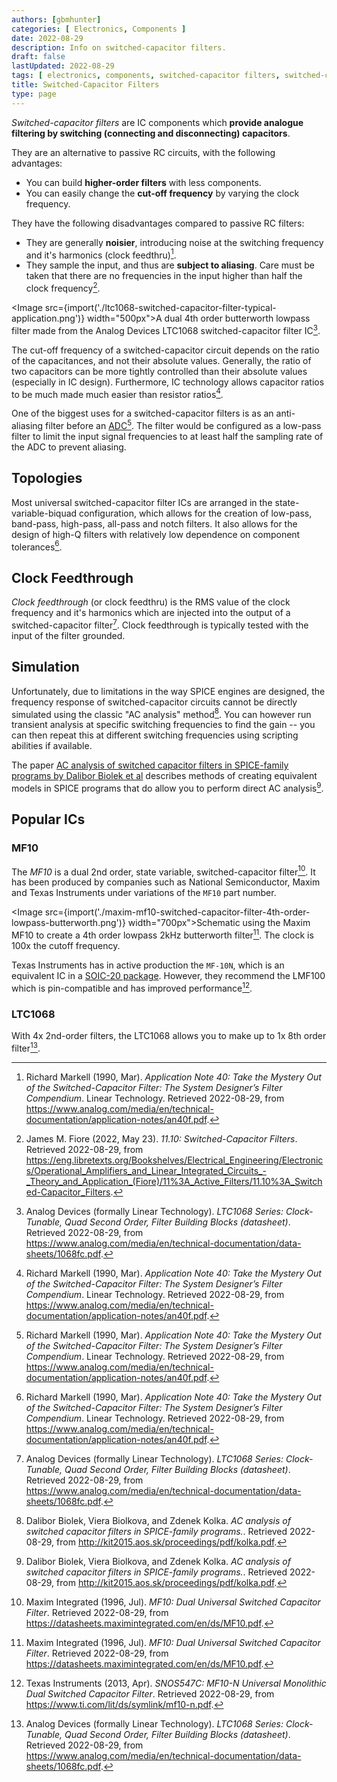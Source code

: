 ```yaml
---
authors: [gbmhunter]
categories: [ Electronics, Components ]
date: 2022-08-29
description: Info on switched-capacitor filters.
draft: false
lastUpdated: 2022-08-29
tags: [ electronics, components, switched-capacitor filters, switched-capacitor, filters, capacitors, analogue, clock feedthrough, Linear Technology, Analog Devices, lowpass, highpass, notch, bandpass ]
title: Switched-Capacitor Filters
type: page
---
```



<WarningIsNotes />

_Switched-capacitor filters_ are IC components which **provide analogue filtering by switching (connecting and disconnecting) capacitors**.

They are an alternative to passive RC circuits, with the following advantages:

* You can build **higher-order filters** with less components.
* You can easily change the **cut-off frequency** by varying the clock frequency.

They have the following disadvantages compared to passive RC filters:

* They are generally **noisier**, introducing noise at the switching frequency and it's harmonics (clock feedthru)[^bib-linear-tech-mystery-switched-capacitor].
* They sample the input, and thus are **subject to aliasing**. Care must be taken that there are no frequencies in the input higher than half the clock frequency[^bib-libretext-switched-capacitor-filters]. 

<Image src={import('./ltc1068-switched-capacitor-filter-typical-application.png')} width="500px">A dual 4th order butterworth lowpass filter made from the Analog Devices LTC1068 switched-capacitor filter IC[^bib-analog-devices-ltc-1068-ds].</Image>

The cut-off frequency of a switched-capacitor circuit depends on the ratio of the capacitances, and not their absolute values. Generally, the ratio of two capacitors can be more tightly controlled than their absolute values (especially in IC design). Furthermore, IC technology allows capacitor ratios to be much made much easier than resistor ratios[^bib-linear-tech-mystery-switched-capacitor].

One of the biggest uses for a switched-capacitor filters is as an anti-aliasing filter before an [ADC](/electronics/components/analogue-to-digital-converters-adcs/)[^bib-linear-tech-mystery-switched-capacitor]. The filter would be configured as a low-pass filter to limit the input signal frequencies to at least half the sampling rate of the ADC to prevent aliasing.

## Topologies

Most universal switched-capacitor filter ICs are arranged in the state-variable-biquad configuration, which allows for the creation of low-pass, band-pass, high-pass, all-pass and notch filters. It also allows for the design of high-Q filters with relatively low dependence on component tolerances[^bib-linear-tech-mystery-switched-capacitor].

## Clock Feedthrough

_Clock feedthrough_ (or clock feedthru) is the RMS value of the clock frequency and it's harmonics which are injected into the output of a switched-capacitor filter[^bib-analog-devices-ltc-1068-ds]. Clock feedthrough is typically tested with the input of the filter grounded.

## Simulation

Unfortunately, due to limitations in the way SPICE engines are designed, the frequency response of switched-capacitor circuits cannot be directly simulated using the classic "AC analysis" method[^bib-biolek-ac-analysis-switched-capacitor]. You can however run transient analysis at specific switching frequencies to find the gain -- you can then repeat this at different switching frequencies using scripting abilities if available.

The paper [AC analysis of switched capacitor filters in SPICE-family programs by Dalibor Biolek et al](http://kit2015.aos.sk/proceedings/pdf/kolka.pdf) describes methods of creating equivalent models in SPICE programs that do allow you to perform direct AC analysis[^bib-biolek-ac-analysis-switched-capacitor].

## Popular ICs

### MF10

The _MF10_ is a dual 2nd order, state variable, switched-capacitor filter[^bib-maxim-mf10-ds]. It has been produced by companies such as National Semiconductor, Maxim and Texas Instruments under variations of the `MF10` part number.

<Image src={import('./maxim-mf10-switched-capacitor-filter-4th-order-lowpass-butterworth.png')} width="700px">Schematic using the Maxim MF10 to create a 4th order lowpass 2kHz butterworth filter[^bib-maxim-mf10-ds]. The clock is 100x the cutoff frequency.</Image>

Texas Instruments has in active production the `MF-10N`, which is an equivalent IC in a [SOIC-20 package](/pcb-design/component-packages/soic-component-package/). However, they recommend the LMF100 which is pin-compatible and has improved performance[^bib-ti-mf10-n-ds].

### LTC1068

With 4x 2nd-order filters, the LTC1068 allows you to make up to 1x 8th order filter[^bib-analog-devices-ltc-1068-ds].

[^bib-maxim-mf10-ds]: Maxim Integrated (1996, Jul). _MF10: Dual Universal Switched Capacitor Filter_. Retrieved 2022-08-29, from https://datasheets.maximintegrated.com/en/ds/MF10.pdf.
[^bib-ti-mf10-n-ds]: Texas Instruments (2013, Apr). _SNOS547C: MF10-N Universal Monolithic Dual Switched Capacitor Filter_. Retrieved 2022-08-29, from https://www.ti.com/lit/ds/symlink/mf10-n.pdf.
[^bib-biolek-ac-analysis-switched-capacitor]: Dalibor Biolek, Viera Biolkova, and Zdenek Kolka. _AC analysis of switched capacitor filters in SPICE-family programs._. Retrieved 2022-08-29, from http://kit2015.aos.sk/proceedings/pdf/kolka.pdf.
[^bib-libretext-switched-capacitor-filters]: James M. Fiore (2022, May 23). _11.10: Switched-Capacitor Filters_. Retrieved 2022-08-29, from https://eng.libretexts.org/Bookshelves/Electrical_Engineering/Electronics/Operational_Amplifiers_and_Linear_Integrated_Circuits_-_Theory_and_Application_(Fiore)/11%3A_Active_Filters/11.10%3A_Switched-Capacitor_Filters.
[^bib-linear-tech-mystery-switched-capacitor]: Richard Markell (1990, Mar). _Application Note 40: Take the Mystery Out of the Switched-Capacitor Filter: The System Designer’s Filter Compendium_. Linear Technology. Retrieved 2022-08-29, from https://www.analog.com/media/en/technical-documentation/application-notes/an40f.pdf.
[^bib-analog-devices-ltc-1068-ds]: Analog Devices (formally Linear Technology). _LTC1068 Series: Clock-Tunable, Quad Second Order, Filter Building Blocks (datasheet)_. Retrieved 2022-08-29, from https://www.analog.com/media/en/technical-documentation/data-sheets/1068fc.pdf.
